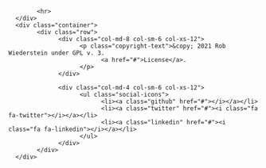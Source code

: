 <!-- Site footer -->
<footer class="site-footer">
      <div class="container">
            <hr>
      </div>
      <div class="container">
            <div class="row">
                  <div class="col-md-8 col-sm-6 col-xs-12">
                        <p class="copyright-text">&copy; 2021 Rob Wiederstein under GPL v. 3.
                              <a href="#">License</a>.
                        </p>
                  </div>

                  <div class="col-md-4 col-sm-6 col-xs-12">
                        <ul class="social-icons">
                              <li><a class="github" href="#"></i></a></li>
                              <li><a class="twitter" href="#"><i class="fa fa-twitter"></i></a></li>
                              <li><a class="linkedin" href="#"><i class="fa fa-linkedin"></i></a></li>
                        </ul>
                  </div>
            </div>
      </div>
</footer>

<script src="https://use.fontawesome.com/9d03eba9c5.js"></script>